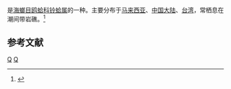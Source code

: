 {{noteTA
|T=zh-cn:球形铃海笋; zh-tw:鋸齒鷗蛤;
|1=zh-cn:球形铃海笋; zh-tw:鋸齒鷗蛤;
}}
{{Speciesbox
| taxon = Jouannetia globulosa
| binomial_authority = (Quoy et Gaimard, 1835)
}}
{{地区用词4|start=学名：''{{lang|la|Jouannetia globulosa}}''|cn=球形铃海笋|tw=鋸齒鷗蛤|as=称}}是[[海螂目|海螂目]][[鸥蛤科|鸥蛤科]][[铃蛤属|铃蛤属]]的一种。主要分布于[[马来西亚|马来西亚]]、[[中国大陆|中国大陆]]、[[台湾|台湾]]，常栖息在潮间带岩礁。<ref>{{cite web|url=http://shell.sinica.edu.tw/chinese/shellbase_detail.php?science_no=2806|title=国际贝库：球形铃海笋|publisher=台湾贝类资料库|accessdate=2009-08-11|archive-date=2016-03-04|archive-url=https://web.archive.org/web/20160304113758/http://shell.sinica.edu.tw/chinese/shellbase_detail.php?science_no=2806|dead-url=no}}</ref>

== 参考文献 ==
{{reflist}}
{{Taxonbar|from=Q13373756}}

[[Category:铃蛤属|Q]]
[[Category:_1835年描述的动物|Q]]